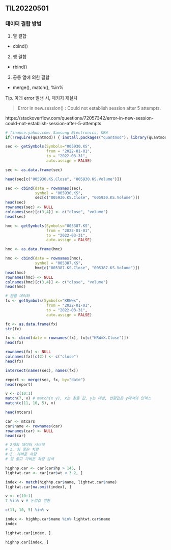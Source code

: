 ## TIL20220501

### 데이터 결합 방법

1. 열 결합
- cbind()

2. 행 결합
- rbind()

3. 공통 열에 의한 결합
- merge(), match(), %in%

Tip. 아래 error 발생 시, 패키지 재설치  

> Error in new.session() : Could not establish session after 5 attempts.

https://stackoverflow.com/questions/72057342/error-in-new-session-could-not-establish-session-after-5-attempts

```r
# finance.yahoo.com: Samsung Electronics, KRW
if(!require(quantmod)) { install.packages("quantmod"); library(quantmod); }

sec <- getSymbols(Symbols="005930.KS",
                  from = "2022-01-01",
                  to = "2022-03-31",
                  auto.assign = FALSE)

sec <- as.data.frame(sec)
```

```r
head(sec[c("005930.KS.Close", "005930.KS.Volume")])
```

```r
sec <- cbind(date = rownames(sec),
             symbol = "005930.KS",
             sec[c("005930.KS.Close", "005930.KS.Volume")])
head(sec)
rownames(sec) <- NULL
colnames(sec)[c(3,4)] <- c("close", "volume")
head(sec)
```

```r
hmc <- getSymbols(Symbols="005387.KS",
                  from = "2022-01-01",
                  to = "2022-03-31",
                  auto.assign = FALSE)

hmc <- as.data.frame(hmc)

hmc <- cbind(date = rownames(hmc),
             symbol = "005387.KS",
             hmc[c("005387.KS.Close", "005387.KS.Volume")])
head(hmc)
rownames(hmc) <- NULL
colnames(hmc)[c(3,4)] <- c("close", "volume")
head(hmc)
```

```r
# 환률 데이터
fx <- getSymbols(Symbols="KRW=x",
                  from = "2022-01-01",
                  to = "2022-03-31",
                  auto.assign = FALSE)

fx <- as.data.frame(fx)
str(fx)

fx <- cbind(date = rownames(fx), fx[c("KRW=X.Close")])
head(fx)

rownames(fx) <- NULL
colnames(fx)[c(2)] <- c("close")
head(fx)
```

```r
intersect(names(sec), names(fx))
```

```r
report <- merge(sec, fx, by="date")
head(report)
```

```r
v <- c(10:1)
match(7, v) # match(x y), x는 찾을 값, y는 대상, 반환값은 y에서의 인덱스
match(c(11, 10, 5), v)
```

```r
head(mtcars)
```

```r
car <- mtcars
car$name <- rownames(car)
rownames(car) <- NULL
head(car)
```

```r
# 2개의 데이터 서브셋
# 1. 힘 좋은 차량
# 2. 가벼운 차량
# 힘 좋고 가벼운 차량 검색

highhp.car <- car[car$hp > 145, ]
lightwt.car <- car[car$wt < 3.2, ]

index <- match(highhp.car$name, lightwt.car$name)
lightwt.car[na.omit(index), ]
```

```r
v <- c(10:1)
7 %in% v # 논리값 반환
```

```r
c(11, 10, 5) %in% v
```

```r
index <- highhp.car$name %in% lightwt.car$name
index
```

```r
lightwt.car[index, ]
```

```r
highhp.car[index, ]
```

